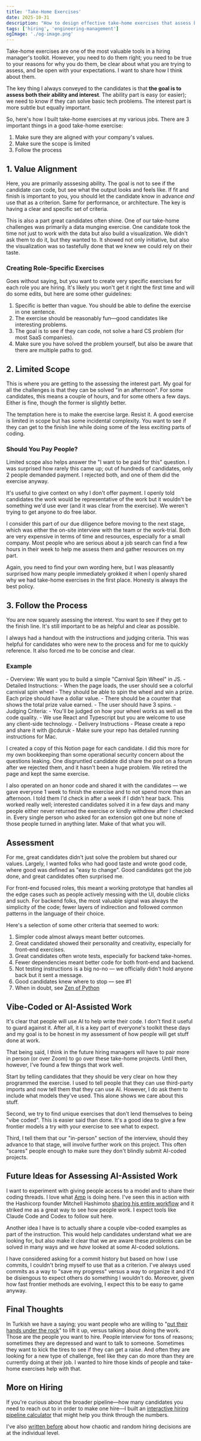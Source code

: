 ```yaml
---
title: 'Take-Home Exercises'
date: 2025-10-31
description: "How to design effective take-home exercises that assess both ability and interest, with practical guidelines on scope, payment, and AI-assisted work"
tags: ['hiring', 'engineering-management']
ogImage: './og-image.png'
---
```



Take-home exercises are one of the most valuable tools in a hiring manager's toolkit. However, you need to do them right; you need to be true to your reasons for why you do them, be clear about what you are trying to assess, and be open with your expectations. I want to share how I think about them.

The key thing I always conveyed to the candidates is that **the goal is to assess both their ability and interest**. The ability part is easy (or easier); we need to know if they can solve basic tech problems. The interest part is more subtle but equally important.

So, here's how I built take-home exercises at my various jobs. There are 3 important things in a good take-home exercise:

1. Make sure they are aligned with your company's values.
2. Make sure the scope is limited
3. Follow the process

## 1. Value Alignment

Here, you are primarily asssesing ability. The goal is not to see if the candidate can code, but see what the output looks and feels like. If fit and finish is important to you, you should let the candidate know in advance _and_ use that as a criterion. Same for performance, or architecture. The key is having a clear and specific set of criteria.

This is also a part great candidates often shine. One of our take-home challenges was primarily a data munging exercise. One candidate took the time not just to work with the data but also build a visualization. We didn't ask them to do it, but they wanted to. It showed not only initiative, but also the visualization was so tastefully done that we knew we could rely on their taste.

### Creating Role-Specific Exercises

Goes without saying, but you want to create very specific exercises for each role you are hiring. It's likely you won't get it right the first time and will do some edits, but here are some other guidelines:

1. Specific is better than vague. You should be able to define the exercise in one sentence.
2. The exercise should be reasonably fun—good candidates like interesting problems.
3. The goal is to see if they can code, not solve a hard CS problem (for most SaaS companies).
4. Make sure you have solved the problem yourself, but also be aware that there are multiple paths to god.

## 2. Limited Scope

This is where you are getting to the assessing the interest part. My goal for all the challenges is that they can be solved "in an afternoon". For some candidates, this means a couple of hours, and for some others a few days. Either is fine, though the former is slightly better.

The temptation here is to make the exercise large. Resist it. A good exercise is limited in scope but has some incidental complexity. You want to see if they can get to the finish line while doing some of the less exciting parts of coding.

### Should You Pay People?

Limited scope also helps answer the "I want to be paid for this" question. I was surprised how rarely this came up; out of hundreds of candidates, only 2 people demanded payment. I rejected both, and one of them did the exercise anyway.

It's useful to give context on why I don't offer payment. I openly told candidates the work would be representative of the work but it wouldn't be something we'd use ever (and it was clear from the exercise). We weren't trying to get anyone to do free labor.

I consider this part of our due diligence before moving to the next stage, which was either the on-site interview with the team or the work-trial. Both are very expensive in terms of time and resources, especially for a small company. Most people who are serious about a job search can find a few hours in their week to help me assess them and gather resources on my part.

Again, you need to find your own wording here, but I was pleasantly surprised how many people immediately grokked it when I openly shared why we had take-home exercises in the first place. Honesty is always the best policy.

## 3. Follow the Process

You are now squarely asessing the interest. You want to see if they get to the finish line. It's still important to be as helpful and clear as possible.

I always had a handout with the instructions and judging criteria. This was helpful for candidates who were new to the process and for me to quickly reference. It also forced me to be concise and clear.

### Example

<Callout variant="example">
- Overview: We want you to build a simple "Carnival Spin Wheel" in JS.
- Detailed Instructions:
	- When the page loads, the user should see a colorful carnival spin wheel
	- They should be able to spin the wheel and win a prize. Each prize should have a dollar value.
	- There should be a counter that shows the total prize value earned.
	- The user should have 3 spins.
- Judging Criteria:
	- You'll be judged on how your wheel works as well as the code quality.
	- We use React and Typescript but you are welcome to use any client-side technology.
- Delivery Instructions
	- Please create a repo and share it with @cduruk
	- Make sure your repo has detailed running instructions for Mac.
</Callout>

I created a copy of this Notion page for each candidate. I did this more for my own bookkeeping than some operational security concern about the questions leaking. One disgruntled candidate did share the post on a forum after we rejected them, and it hasn't been a huge problem. We retired the page and kept the same exercise.

I also operated on an honor code and shared it with the candidates — we gave everyone 1 week to finish the exercise and to not spend more than an afternoon. I told them I'd check in after a week if I didn't hear back. This worked really well; interested candidates solved it in a few days and many people either never returned the exercise or kindly withdrew after I checked in. Every single person who asked for an extension got one but none of those people turned in anything later. Make of that what you will.

## Assessment

For me, great candidates didn't just solve the problem but shared our values. Largely, I wanted folks who had good taste and wrote good code, where good was defined as "easy to change". Good candidates got the job done, and great candidates often surprised me.

For front-end focused roles, this meant a working prototype that handles all the edge cases such as people actively messing with the UI, double clicks and such. For backend folks, the most valuable signal was always the simplicity of the code; fewer layers of indirection and followed common patterns in the language of their choice.

Here's a selection of some other criteria that seemed to work:

1. Simpler code almost always meant better outcomes.
2. Great candidated showed their personality and creativity, especially for front-end exercises.
3. Great candidates often wrote tests, especially for backend take-homes.
4. Fewer dependencies meant better code for both front-end and backend.
5. Not testing instructions is a big no-no — we officially didn't hold anyone back but it sent a message.
6. Good candidates knew where to stop — see #1
7. When in doubt, see [Zen of Python](https://peps.python.org/pep-0020/) 

## Vibe-Coded or AI-Assisted Work

It's clear that people will use AI to help write their code. I don't find it useful to guard against it. After all, it is a key part of everyone's toolkit these days and my goal is to be honest in my assessment of how people will get stuff done at work.

That being said, I think in the future hiring managers will have to pair more in person (or over Zoom) to go over these take-home projects. Until then, however, I've found a few things that work well.

Start by telling candidates that they should be very clear on how they programmed the exercise. I used to tell people that they can use third-party imports and now tell them that they can use AI. However, I do ask them to include what models they've used. This alone shows we care about this stuff.

Second, we try to find unique exercises that don't lend themselves to being "vibe coded". This is easier said than done. It's a good idea to give a few frontier models a try with your exercise to see what to expect.

Third, I tell them that our "in-person" section of the interview, should they advance to that stage, will involve further work on this project. This often "scares" people enough to make sure they don't blindly submit AI-coded projects.

## Future Ideas for Assessing AI-Assisted Work

I want to experiment with giving people access to a model and to share their coding threads. I love what [Amp](https://www.youtube.com/watch?v=ar4IJNFmyIw) is doing here. I've seen this in action with the Hashicorp founder Mitchell Hashimoto [sharing his entire workflow](https://ampcode.com/threads/T-24dca6a8-1a0a-4377-bfb2-5c4b77f8d3a9) and it striked me as a great way to see how people work. I expect tools like Claude Code and Codex to follow suit here.

Another idea I have is to actually share a couple vibe-coded examples as part of the instruction. This would help candidates understand what we are looking for, but also make it clear that we are aware these problems can be solved in many ways and we *have* looked at some AI-coded solutions.

I have considered asking for a commit history but based on how I use commits, I couldn't bring myself to use that as a criterion. I've always used commits as a way to "save my progress" versus a way to organize it and it'd be disiengous to expect others do something I wouldn't do. Moreover, given how fast frontier methods are evolving, I expect this to be easy to game anyway.

## Final Thoughts

In Turkish we have a saying; you want people who are willing to "[put their hands under the rock](https://chatgpt.com/share/6904f54a-0dc4-800a-8267-1999de4c4c6a)" to lift it up, versus talking about doing the work. Those are the people you want to hire. People interview for tons of reasons; sometimes they are depressed and want to talk to someone. Sometimes they want to kick the tires to see if they can get a raise. And often they are looking for a new type of challenge, feel like they can do more than they are currently doing at their job. I wanted to hire those kinds of people and take-home exercises help with that. 

## More on Hiring

If you're curious about the broader pipeline—how many candidates you need to reach out to in order to make one hire—I built an [interactive hiring pipeline calculator](/posts/interactive-hiring-pipeline-calculator/) that might help you think through the numbers.

I've also [written before](/posts/job-interviews-farce/) about how chaotic and random hiring decisions are at the individual level. 

